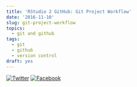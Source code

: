 ```yaml
---
title: 'RStudio 2 GitHub: Git Project Workflow'
date: '2016-11-10'
slug: git-project-workflow
topics:
  - git and github
tags:
  - git
  - github
  - version control
draft: yes
---
```


[![Twitter](http://i.imgur.com/tXSoThF.png)](https://twitter.com/login?redirect_after_login=%2Fhome%3Fstatus)
[![Facebook](http://i.imgur.com/P3YfQoD.png)](https://www.facebook.com/sharer/sharer.php?u=)
